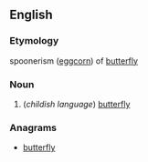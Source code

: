 ==English==

===Etymology===
spoonerism ([[eggcorn]]) of [[butterfly]]

===Noun===
{{en-noun|fluttersby}}

# (''childish language'') [[butterfly]]

===Anagrams===
* [[butterfly#English|butterfly]]
